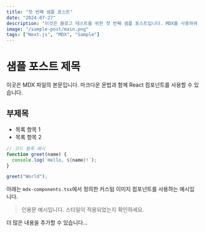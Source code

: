 ```yaml
---
title: "첫 번째 샘플 포스트"
date: "2024-07-27"
description: "이것은 블로그 테스트를 위한 첫 번째 샘플 포스트입니다. MDX를 사용하여 작성되었습니다."
image: "/sample-post/main.png"
tags: ["Next.js", "MDX", "Sample"]
---
```


# 샘플 포스트 제목

이곳은 MDX 파일의 본문입니다. 마크다운 문법과 함께 React 컴포넌트를 사용할 수 있습니다.

## 부제목

- 목록 항목 1
- 목록 항목 2

```javascript
// 코드 블록 예시
function greet(name) {
  console.log(`Hello, ${name}!`);
}

greet("World");
```

아래는 `mdx-components.tsx`에서 정의한 커스텀 이미지 컴포넌트를 사용하는 예시입니다.

> 인용문 예시입니다. 스타일이 적용되었는지 확인하세요.

더 많은 내용을 추가할 수 있습니다...
